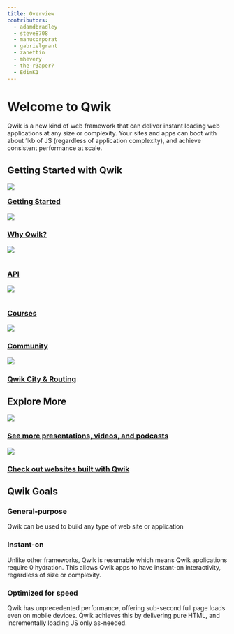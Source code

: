 ```yaml
---
title: Overview
contributors:
  - adamdbradley
  - steve8708
  - manucorporat
  - gabrielgrant
  - zanettin
  - mhevery
  - the-r3aper7
  - EdinK1
---
```


# Welcome to Qwik

Qwik is a new kind of web framework that can deliver instant loading web applications at any size or complexity. Your sites and apps can boot with about 1kb of JS (regardless of application complexity), and achieve consistent performance at scale.

## Getting Started with Qwik

<div class="card-grid">
  <a class="card card-center" href="/docs/getting-started/">
    <img class="intro-icon" src="/icons/getting_started_rocket.svg" width={45} style="margin-bottom:-7px"/>
    <h3>Getting Started</h3>
  </a>
  <a class="card card-center" href="/docs/concepts/think-qwik/">
    <img class="intro-icon" src="/icons/why_qwik_logo.svg" width={70}/>
    <h3>Why Qwik?</h3>
  </a>
  <a class="card card-center" href="/api/">
    <img class="intro-icon" src="/icons/api_server.svg" width={70} style="margin-bottom:15px"/>
    <h3>API</h3>
  </a>
  <a class="card card-center" href="/ecosystem/#courses">
    <img class="intro-icon" src="/icons/courses_book.svg" width={95} style="margin-bottom:15px"/>
    <h3>Courses</h3>
  </a>
  <a class="card card-center" href="https://qwik.builder.io/chat">
     <img class="intro-icon" src="/icons/community_chat.svg" width={80}/>
    <h3>Community</h3>
  </a>
  <a class="card card-center" href="/docs/qwikcity/">
    <img class="intro-icon" src="/icons/qwikCity_and_routing.svg" width={70}/>
    <h3>Qwik City & Routing</h3>
  </a>
</div>

## Explore More

<div class="card-grid">
  <a class="card card-center" href="/media/">
    <img class="intro-icon" src="/icons/see_more_media.svg"/>
    <h3>See more presentations, videos, and podcasts</h3>
  </a>
  <a class="card card-center" href="/showcase/">
    <img class="intro-icon" src="/icons/showcase.svg"/>
    <h3>Check out websites built with Qwik</h3>
  </a>
</div>

## Qwik Goals

<div class="card-grid">
  <div class="card">
    <h3>General-purpose</h3>
    <p>Qwik can be used to build any type of web site or application</p>
  </div>
  <div class="card">
    <h3>Instant-on</h3>
    <p>Unlike other frameworks, Qwik is resumable which means Qwik applications require 0 hydration. This allows Qwik apps to have instant-on interactivity, regardless of size or complexity.</p>
  </div>
  <div class="card">
    <h3>Optimized for speed</h3>
    <p>Qwik has unprecedented performance, offering sub-second full page loads even on mobile devices. Qwik achieves this by delivering pure HTML, and incrementally loading JS only as-needed.</p>
  </div>
</div>
